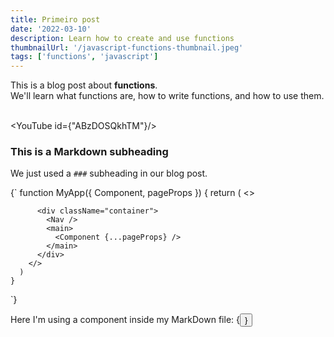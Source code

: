 ```yaml
---
title: Primeiro post
date: '2022-03-10'
description: Learn how to create and use functions
thumbnailUrl: '/javascript-functions-thumbnail.jpeg'
tags: ['functions', 'javascript']
---
```


<div>
  This is a blog post about <strong>functions</strong>. <br/>
  We'll learn what functions are, how to write functions, and how to use them.
</div>

<br/>

<YouTube id={"ABzDOSQkhTM"}/>

### This is a Markdown subheading
We just used a `###` subheading in our blog post.

<SyntaxHighlighter language="javascript">
  {`
    function MyApp({ Component, pageProps }) {
      return (
        <>
          <Head>
            <title>Next and MDX Blog</title>
          </Head>

          <div className="container">
            <Nav />
            <main>
              <Component {...pageProps} />
            </main>
          </div>
        </>
      )
    } 

  `}
</SyntaxHighlighter>

<div>Here I'm using a component inside my MarkDown file: {<Button text={"Click me"}/>}</div>